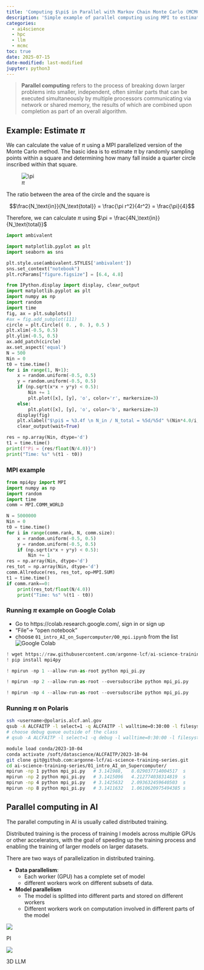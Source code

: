 ```yaml
---
title: 'Computing $\pi$ in Parallel with Markov Chain Monte Carlo (MCMC) and MPI'
description: 'Simple example of parallel computing using MPI to estimate the value of $\pi$ with the Monte Carlo method.'
categories:
  - ai4science
  - hpc
  - llm
  - mcmc
toc: true
date: 2025-07-15
date-modified: last-modified
jupyter: python3
---
```


> **Parallel computing** refers to the process of breaking down larger problems
> into smaller, independent, often similar parts that can be executed
> simultaneously by multiple processors communicating via network or shared
> memory, the results of which are combined upon completion as part of an
> overall algorithm.

## Example: Estimate $\pi$

We can calculate the value of $\pi$ using a MPI parallelized version of the
Monte Carlo method.
The basic idea is to estimate $\pi$ by randomly sampling points within a square
and determining how many fall inside a quarter circle inscribed within that
square.

![$\pi$](https://www.101computing.net/wp/wp-content/uploads/estimating-pi-monte-carlo-method.png)

The ratio between the area of the circle and the square is

$$\frac{N_\text{in}}{N_\text{total}} = \frac{\pi r^2}{4r^2} = \frac{\pi}{4}$$

Therefore, we can calculate $\pi$ using $\pi = \frac{4N_\text{in}}{N_\text{total}}$


```python
import ambivalent

import matplotlib.pyplot as plt
import seaborn as sns

plt.style.use(ambivalent.STYLES['ambivalent'])
sns.set_context("notebook")
plt.rcParams["figure.figsize"] = [6.4, 4.8]

from IPython.display import display, clear_output
import matplotlib.pyplot as plt
import numpy as np
import random
import time
fig, ax = plt.subplots()
#ax = fig.add_subplot(111)
circle = plt.Circle(( 0. , 0. ), 0.5 )
plt.xlim(-0.5, 0.5)
plt.ylim(-0.5, 0.5)
ax.add_patch(circle)
ax.set_aspect('equal')
N = 500
Nin = 0
t0 = time.time()
for i in range(1, N+1):
    x = random.uniform(-0.5, 0.5)
    y = random.uniform(-0.5, 0.5)
    if (np.sqrt(x*x + y*y) < 0.5):
        Nin += 1
        plt.plot([x], [y], 'o', color='r', markersize=3)
    else:
        plt.plot([x], [y], 'o', color='b', markersize=3)
    display(fig)
    plt.xlabel("$\pi$ = %3.4f \n N_in / N_total = %5d/%5d" %(Nin*4.0/i, Nin, i))
    clear_output(wait=True)

res = np.array(Nin, dtype='d')
t1 = time.time()
print(f"Pi = {res/float(N/4.0)}")
print("Time: %s" %(t1 - t0))
```

### MPI example

```python
from mpi4py import MPI
import numpy as np
import random
import time
comm = MPI.COMM_WORLD

N = 5000000
Nin = 0
t0 = time.time()
for i in range(comm.rank, N, comm.size):
    x = random.uniform(-0.5, 0.5)
    y = random.uniform(-0.5, 0.5)
    if (np.sqrt(x*x + y*y) < 0.5):
        Nin += 1
res = np.array(Nin, dtype='d')
res_tot = np.array(Nin, dtype='d')
comm.Allreduce(res, res_tot, op=MPI.SUM)
t1 = time.time()
if comm.rank==0:
    print(res_tot/float(N/4.0))
    print("Time: %s" %(t1 - t0))
```

### Running $\pi$ example on Google Colab
* Go to https://colab.research.google.com/, sign in or sign up
* "File"-> "open notebook"
* choose `01_intro_AI_on_Supercomputer/00_mpi.ipynb` from the list
![Google Colab](../figures/colab.png)

```python
! wget https://raw.githubusercontent.com/argonne-lcf/ai-science-training-series/main/01_intro_AI_on_Supercomputer/mpi_pi.py
! pip install mpi4py
```

```python
! mpirun -np 1 --allow-run-as-root python mpi_pi.py
```

```python
! mpirun -np 2 --allow-run-as-root --oversubscribe python mpi_pi.py
```

```python
! mpirun -np 4 --allow-run-as-root --oversubscribe python mpi_pi.py
```

### Running $\pi$ on Polaris

```bash
ssh <username>@polaris.alcf.anl.gov
qsub -A ALCFAITP -l select=1 -q ALCFAITP -l walltime=0:30:00 -l filesystems=home:eagle
# choose debug queue outside of the class
# qsub -A ALCFAITP -l select=1 -q debug -l walltime=0:30:00 -l filesystems=home:eagle

module load conda/2023-10-04
conda activate /soft/datascience/ALCFAITP/2023-10-04
git clone git@github.com:argonne-lcf/ai-science-training-series.git
cd ai-science-training-series/01_intro_AI_on_Supercomputer/
mpirun -np 1 python mpi_pi.py   # 3.141988,   8.029037714004517  s
mpirun -np 2 python mpi_pi.py   # 3.1415096   4.212774038314819  s
mpirun -np 4 python mpi_pi.py   # 3.1425632   2.093632459640503  s
mpirun -np 8 python mpi_pi.py   # 3.1411632   1.0610620975494385 s
```

## Parallel computing in AI

The parallel computing in AI is usually called distributed training.

Distributed training is the process of training I models across multiple GPUs
or other accelerators, with the goal of speeding up the training process and
enabling the training of larger models on larger datasets.

There are two ways of parallelization in distributed training.

* **Data parallelism**:
    - Each worker (GPU) has a complete set of model
    - different workers work on different subsets of data. 
* **Model parallelism** 
    - The model is splitted into different parts and stored on different workers
    - Different workers work on computation involved in different parts of the model

::: {#fig-parallel-computing}

![](../figures/parallel_computing.png)

PI
:::

:::{#fig-3dllm}

![](../figures/3DLLM.png)

3D LLM
:::




